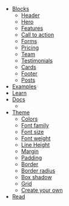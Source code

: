 - [Blocks](/library/blocks)
  - [Header](/library/blocks#header)
  - [Hero](/library/blocks#hero)
  - [Features](/library/blocks#features)
  - [Call to action](/library/blocks#call-to-action)
  - [Forms](/library/blocks#forms)
  - [Pricing](/library/blocks#pricing)
  - [Team](/library/blocks#team)
  - [Testimonials](/library/blocks#testimonials)
  - [Cards](/library/blocks#cards)
  - [Footer](/library/blocks#footer)
  - [Posts](/library/blocks#posts)
- [Examples](/library/pages)
- [Learn](/learn)
- [Docs](/docs)
  - <Block src="doc-links" />
- [Theme](/theme)
  - [Colors](/theme#colors)
  - [Font family](/theme#font-family)
  - [Font size](/theme#font-size)
  - [Font weight](/theme#font-weight)
  - [Line Height](/theme#line-height)
  - [Margin](/theme#margin)
  - [Padding](/theme#padding)
  - [Border](/theme#border)
  - [Border radius](/theme#border-radius)
  - [Box shadow](/theme#box-shadow)
  - [Grid](/theme#grid)
  - [Create your own](/docs/theming#create-a-theme)
- [Read](/blog)
